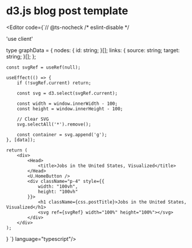 # d3.js blog post template

<Editor code={`// @ts-nocheck 
/* eslint-disable */

'use client'



type graphData = {
    nodes: {
        id: string;
    }[];
    links: {
        source: string;
        target: string;
    }[];
};


    const svgRef = useRef(null);

    useEffect(() => {
        if (!svgRef.current) return;

        const svg = d3.select(svgRef.current);

        const width = window.innerWidth - 100;
        const height = window.innerHeight - 100;

        // Clear SVG
        svg.selectAll('*').remove();

        const container = svg.append('g');
    }, [data]);

    return (
        <div>
            <Head>
                <title>Jobs in the United States, Visualized</title>
            </Head>
            <U.HomeButton />
            <div className="p-4" style={{
                width: "100vh",
                height: "100vh"
            }}>
                <h1 className={css.postTitle}>Jobs in the United States, Visualized</h1>
                <svg ref={svgRef} width="100%" height="100%"></svg>
            </div>
        </div>
    );
}
`} language="typescript"/>